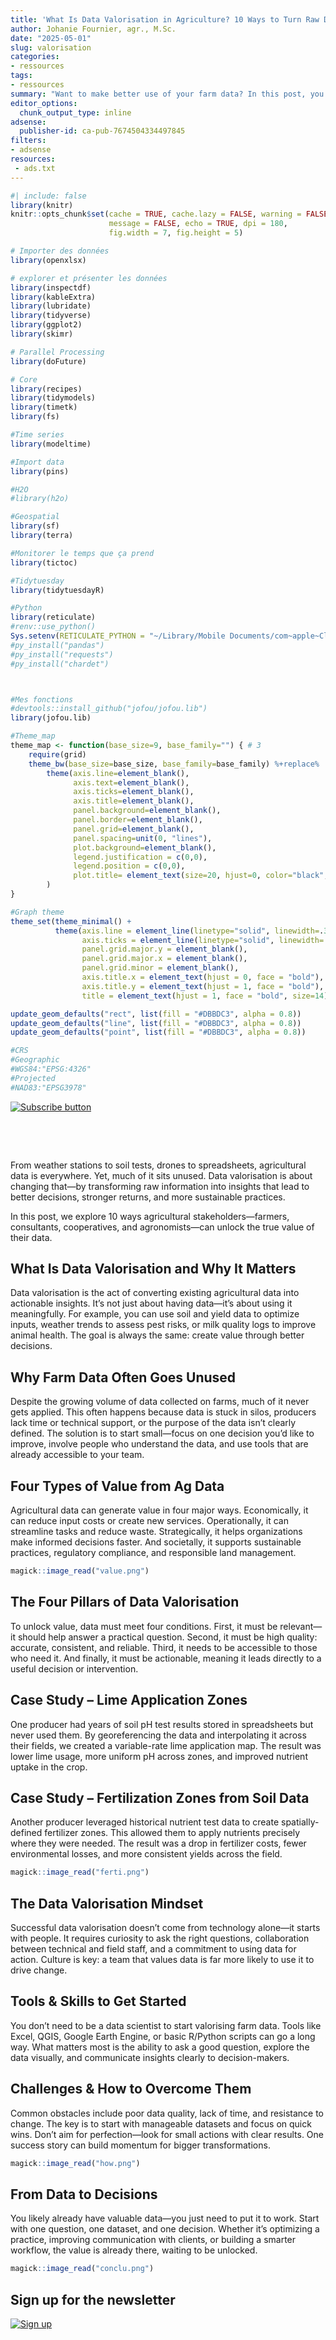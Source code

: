 ```yaml
---
title: 'What Is Data Valorisation in Agriculture? 10 Ways to Turn Raw Data into Real Value'
author: Johanie Fournier, agr., M.Sc.
date: "2025-05-01"
slug: valorisation
categories:
- ressources
tags:
- ressources
summary: "Want to make better use of your farm data? In this post, you'll discover what data valorisation means in agriculture and how to apply it using real-world examples, practical tools, and a mindset shift. From soil tests to weather records, learn how to turn everyday data into smarter decisions and better outcomes—without needing complex technology."
editor_options: 
  chunk_output_type: inline
adsense:
  publisher-id: ca-pub-7674504334497845
filters:
- adsense
resources:
 - ads.txt
---
```


```r
#| include: false
library(knitr)
knitr::opts_chunk$set(cache = TRUE, cache.lazy = FALSE, warning = FALSE, 
                      message = FALSE, echo = TRUE, dpi = 180,
                      fig.width = 7, fig.height = 5)

# Importer des données
library(openxlsx)

# explorer et présenter les données
library(inspectdf)
library(kableExtra)
library(lubridate)
library(tidyverse)
library(ggplot2)
library(skimr)

# Parallel Processing
library(doFuture)

# Core 
library(recipes)
library(tidymodels)
library(timetk)
library(fs)

#Time series
library(modeltime)

#Import data
library(pins)

#H2O
#library(h2o)

#Geospatial
library(sf)
library(terra)

#Monitorer le temps que ça prend
library(tictoc)

#Tidytuesday
library(tidytuesdayR)

#Python
library(reticulate)
#renv::use_python()
Sys.setenv(RETICULATE_PYTHON = "~/Library/Mobile Documents/com~apple~CloudDocs/ADV/johaniefournier.com/renv/python/virtualenvs/renv-python-3.9/bin/python")
#py_install("pandas")
#py_install("requests")
#py_install("chardet")



#Mes fonctions
#devtools::install_github("jofou/jofou.lib")
library(jofou.lib)

#Theme_map
theme_map <- function(base_size=9, base_family="") { # 3
	require(grid)
	theme_bw(base_size=base_size, base_family=base_family) %+replace%
		theme(axis.line=element_blank(),
			  axis.text=element_blank(),
			  axis.ticks=element_blank(),
			  axis.title=element_blank(),
			  panel.background=element_blank(),
			  panel.border=element_blank(),
			  panel.grid=element_blank(),
			  panel.spacing=unit(0, "lines"),
			  plot.background=element_blank(),
			  legend.justification = c(0,0),
			  legend.position = c(0,0),
			  plot.title= element_text(size=20, hjust=0, color="black", face="bold"),
		)
}

#Graph theme
theme_set(theme_minimal() +
          theme(axis.line = element_line(linetype="solid", linewidth=.3, color="black"),
                axis.ticks = element_line(linetype="solid", linewidth=.5, color="black"),
                panel.grid.major.y = element_blank(),
                panel.grid.major.x = element_blank(),
                panel.grid.minor = element_blank(),
                axis.title.x = element_text(hjust = 0, face = "bold"),
                axis.title.y = element_text(hjust = 1, face = "bold"),
                title = element_text(hjust = 1, face = "bold", size=14)))

update_geom_defaults("rect", list(fill = "#DBBDC3", alpha = 0.8))
update_geom_defaults("line", list(fill = "#DBBDC3", alpha = 0.8))
update_geom_defaults("point", list(fill = "#DBBDC3", alpha = 0.8))

#CRS
#Geographic
#WGS84:"EPSG:4326"
#Projected
#NAD83:"EPSG3978"
```

[![Subscribe button](petit.png)](https://subscribepage.io/E3ia1B)

<br>

<br>

From weather stations to soil tests, drones to spreadsheets, agricultural data is everywhere. Yet, much of it sits unused. Data valorisation is about changing that—by transforming raw information into insights that lead to better decisions, stronger returns, and more sustainable practices.

In this post, we explore 10 ways agricultural stakeholders—farmers, consultants, cooperatives, and agronomists—can unlock the true value of their data.

## What Is Data Valorisation and Why It Matters

Data valorisation is the act of converting existing agricultural data into actionable insights. It’s not just about having data—it’s about using it meaningfully. For example, you can use soil and yield data to optimize inputs, weather trends to assess pest risks, or milk quality logs to improve animal health. The goal is always the same: create value through better decisions.

## Why Farm Data Often Goes Unused

Despite the growing volume of data collected on farms, much of it never gets applied. This often happens because data is stuck in silos, producers lack time or technical support, or the purpose of the data isn’t clearly defined. The solution is to start small—focus on one decision you’d like to improve, involve people who understand the data, and use tools that are already accessible to your team.

## Four Types of Value from Ag Data

Agricultural data can generate value in four major ways. Economically, it can reduce input costs or create new services. Operationally, it can streamline tasks and reduce waste. Strategically, it helps organizations make informed decisions faster. And societally, it supports sustainable practices, regulatory compliance, and responsible land management.

```r
magick::image_read("value.png") 
```


## The Four Pillars of Data Valorisation

To unlock value, data must meet four conditions. First, it must be relevant—it should help answer a practical question. Second, it must be high quality: accurate, consistent, and reliable. Third, it needs to be accessible to those who need it. And finally, it must be actionable, meaning it leads directly to a useful decision or intervention.

## Case Study – Lime Application Zones

One producer had years of soil pH test results stored in spreadsheets but never used them. By georeferencing the data and interpolating it across their fields, we created a variable-rate lime application map. The result was lower lime usage, more uniform pH across zones, and improved nutrient uptake in the crop.

## Case Study – Fertilization Zones from Soil Data

Another producer leveraged historical nutrient test data to create spatially-defined fertilizer zones. This allowed them to apply nutrients precisely where they were needed. The result was a drop in fertilizer costs, fewer environmental losses, and more consistent yields across the field.

```r
magick::image_read("ferti.png") 
```

## The Data Valorisation Mindset

Successful data valorisation doesn’t come from technology alone—it starts with people. It requires curiosity to ask the right questions, collaboration between technical and field staff, and a commitment to using data for action. Culture is key: a team that values data is far more likely to use it to drive change.

## Tools & Skills to Get Started

You don’t need to be a data scientist to start valorising farm data. Tools like Excel, QGIS, Google Earth Engine, or basic R/Python scripts can go a long way. What matters most is the ability to ask a good question, explore the data visually, and communicate insights clearly to decision-makers.

## Challenges & How to Overcome Them

Common obstacles include poor data quality, lack of time, and resistance to change. The key is to start with manageable datasets and focus on quick wins. Don’t aim for perfection—look for small actions with clear results. One success story can build momentum for bigger transformations.


```r
magick::image_read("how.png") 
```

## From Data to Decisions

You likely already have valuable data—you just need to put it to work. Start with one question, one dataset, and one decision. Whether it’s optimizing a practice, improving communication with clients, or building a smarter workflow, the value is already there, waiting to be unlocked.


```r
magick::image_read("conclu.png") 
```


## Sign up for the newsletter

[![Sign up](sign_up.png)](https://dashboard.mailerlite.com/forms/1478852/152663752035010469/share)

<br>


